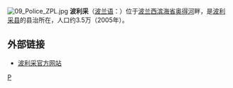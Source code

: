[[File:09_Police_ZPL.jpg|thumb]]
'''波利采'''（[[波兰语|波兰语]]：'''{{lang|pl|Police}}'''）位于[[波兰|波兰]][[西滨海省|西滨海省]][[奥得河|奥得河]]畔，是[[波利采县|波利采县]]的县治所在，人口约3.5万（2005年）。

== 外部链接 ==
* [http://www.police.pl 波利采官方网站] {{Wayback|url=http://www.police.pl/ |date=20080107040336 }}
{{commons|Police}}
{{Poland-stub}}

[[Category:波兰城市|P]]